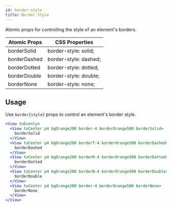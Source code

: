 ```yaml
---
id: border-style
title: Border Style
---
```


Atomic props for controlling the style of an element's borders.

| Atomic Props | CSS Properties        |
| ------------ | --------------------- |
| borderSolid  | border-style: solid;  |
| borderDashed | border-style: dashed; |
| borderDotted | border-style: dotted; |
| borderDouble | border-style: double; |
| borderNone   | border-style: none;   |

## Usage

Use `border{style}` props to control an element's border style.

```jsx live
<View toEvenly>
  <View toCenter p4 bgOrange200 border-4 borderOrange500 borderSolid>
    borderSolid
  </View>
  <View toCenter p4 bgOrange200 borderT-4 borderOrange500 borderDashed>
    borderDashed
  </View>
  <View toCenter p4 bgOrange200 borderR-4 borderOrange500 borderDotted>
    borderDotted
  </View>
  <View toCenter p4 bgOrange200 borderB-4 borderOrange500 borderDouble>
    borderDouble
  </View>
  <View toCenter p4 bgOrange200 border-4 borderOrange500 borderNone>
    borderNone
  </View>
</View>
```
